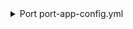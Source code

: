 <details>

<summary> Port port-app-config.yml </summary>

```yaml showLineNumbers
createMissingRelatedEntities: true
resources:
  - kind: service
    selector:
      query: 'true'
      collaborators: true
    port:
      entity:
        mappings:
          identifier: .name
          title: .name
          blueprint: '"githubService"'
          properties:
            readme: file://README.md
            url: .html_url
            defaultBranch: .default_branch
          relations:
            admins: '[.collaborators[] | select(.is_admin == true) | .login]'
  - kind: user
    selector:
      query: 'true'
    port:
      entity:
        mappings:
          identifier: .login
          title: .login
          blueprint: '"githubUser"'
          relations:
            user: .email
  - kind: user
    selector:
      query: 'true'
    port:
      entity:
        mappings:
          identifier: .email
          title: .email
          blueprint: '"user"'
          relations:
            user: .email

```

</details>
